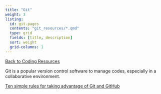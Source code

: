 ```yaml
---
title: "Git"
weight: 3
listing:
  id: git-pages
  contents: "git_resources/*.qmd"
  type: grid
  fields: [title, description]
  sort: weight
  grid-columns: 1
---
```

[[Back to Coding Resources](../coding_resources.qmd)]{.aside}

Git is a popular version control software to manage codes, especially in a collaborative environment. 

:::{#git-pages}
:::

[Ten simple rules for taking advantage of Git and GitHub](https://journals.plos.org/ploscompbiol/article?id=10.1371/journal.pcbi.1004947)
